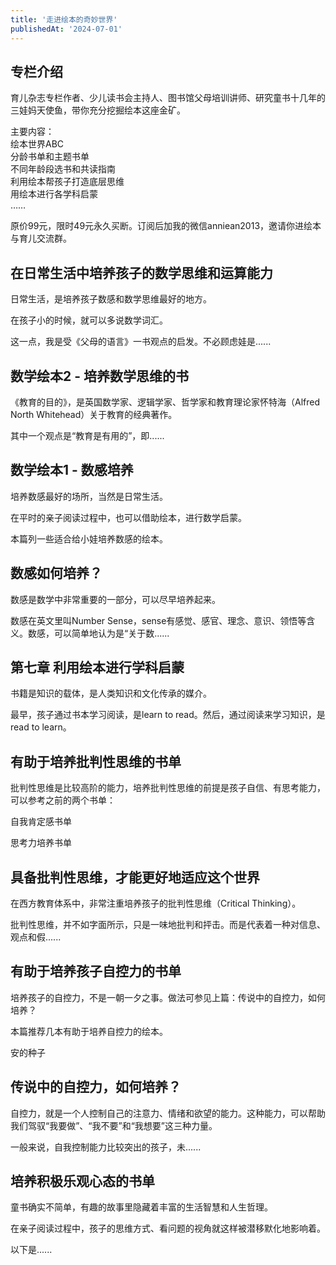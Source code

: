 ```yaml
---
title: '走进绘本的奇妙世界'
publishedAt: '2024-07-01'
---
```


## 专栏介绍

育儿杂志专栏作者、少儿读书会主持人、图书馆父母培训讲师、研究童书十几年的三娃妈天使鱼，带你充分挖掘绘本这座金矿。  
  
主要内容：  
绘本世界ABC  
分龄书单和主题书单  
不同年龄段选书和共读指南  
利用绘本帮孩子打造底层思维  
用绘本进行各学科启蒙  
……  
  
原价99元，限时49元永久买断。订阅后加我的微信anniean2013，邀请你进绘本与育儿交流群。

## 在日常生活中培养孩子的数学思维和运算能力
日常生活，是培养孩子数感和数学思维最好的地方。

在孩子小的时候，就可以多说数学词汇。

这一点，我是受《父母的语言》一书观点的启发。不必顾虑娃是......

## 数学绘本2 - 培养数学思维的书
《教育的目的》，是英国数学家、逻辑学家、哲学家和教育理论家怀特海（Alfred North Whitehead）关于教育的经典著作。

其中一个观点是“教育是有用的”，即......

## 数学绘本1 - 数感培养
培养数感最好的场所，当然是日常生活。

在平时的亲子阅读过程中，也可以借助绘本，进行数学启蒙。

本篇列一些适合给小娃培养数感的绘本。

## 数感如何培养？
数感是数学中非常重要的一部分，可以尽早培养起来。

数感在英文里叫Number Sense，sense有感觉、感官、理念、意识、领悟等含义。数感，可以简单地认为是“关于数......

## 第七章 利用绘本进行学科启蒙
书籍是知识的载体，是人类知识和文化传承的媒介。

最早，孩子通过书本学习阅读，是learn to read。然后，通过阅读来学习知识，是read to learn。

## 有助于培养批判性思维的书单
批判性思维是比较高阶的能力，培养批判性思维的前提是孩子自信、有思考能力，可以参考之前的两个书单：

自我肯定感书单

思考力培养书单

## 具备批判性思维，才能更好地适应这个世界
在西方教育体系中，非常注重培养孩子的批判性思维（Critical Thinking）。

批判性思维，并不如字面所示，只是一味地批判和抨击。而是代表着一种对信息、观点和假......

## 有助于培养孩子自控力的书单
培养孩子的自控力，不是一朝一夕之事。做法可参见上篇：传说中的自控力，如何培养？

本篇推荐几本有助于培养自控力的绘本。

安的种子

## 传说中的自控力，如何培养？
自控力，就是一个人控制自己的注意力、情绪和欲望的能力。这种能力，可以帮助我们驾驭“我要做”、“我不要”和“我想要”这三种力量。

一般来说，自我控制能力比较突出的孩子，未......

## 培养积极乐观心态的书单
童书确实不简单，有趣的故事里隐藏着丰富的生活智慧和人生哲理。

在亲子阅读过程中，孩子的思维方式、看问题的视角就这样被潜移默化地影响着。

以下是......

